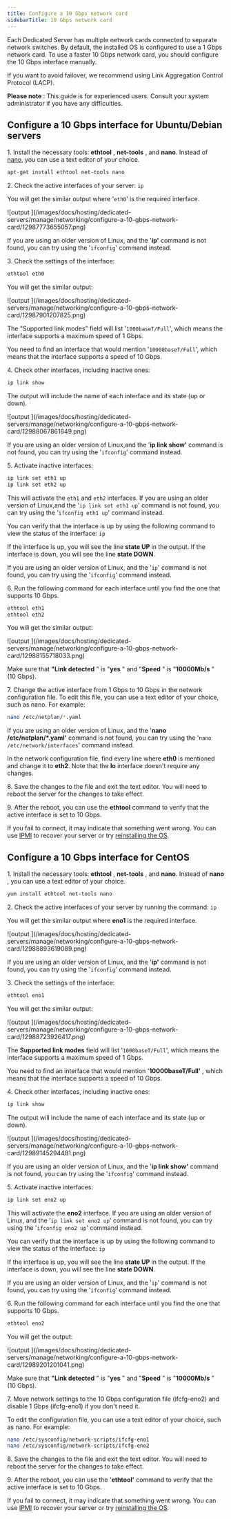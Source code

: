 ---
title: Configure a 10 Gbps network card
sidebarTitle: 10 Gbps network card
---

Each Dedicated Server has multiple network cards connected to separate network switches. By default, the installed OS is configured to use a 1 Gbps network card. To use a faster 10 Gbps network card, you should configure the 10 Gbps interface manually.

If you want to avoid failover, we recommend using Link Aggregation Control Protocol (LACP).

**Please note** : This guide is for experienced users. Consult your system administrator if you have any difficulties.

## Configure a 10 Gbps interface for Ubuntu/Debian servers

1\. Install the necessary tools: **ethtool** , **net-tools** , and **nano**. Instead of [nano](https://help.ubuntu.com/community/Nano), you can use a text editor of your choice.

```sh
apt-get install ethtool net-tools nano
 ```

2\. Check the active interfaces of your server: `ip`

You will get the similar output where '`eth0`' is the required interface.


<Frame>![output ](/images/docs/hosting/dedicated-servers/manage/networking/configure-a-10-gbps-network-card/12987773655057.png)</Frame>



If you are using an older version of Linux, and the '**ip'** command is not found, you can try using the '`ifconfig`' command instead. 

3\. Check the settings of the interface:

```sh
ethtool eth0
 ```

You will get the similar output:


<Frame>![output ](/images/docs/hosting/dedicated-servers/manage/networking/configure-a-10-gbps-network-card/12987901207825.png)</Frame>



The "Supported link modes" field will list '`1000baseT/Full`', which means the interface supports a maximum speed of 1 Gbps. 

You need to find an interface that would mention '`10000baseT/Full`', which means that the interface supports a speed of 10 Gbps. 

4\. Check other interfaces, including inactive ones:

```sh
ip link show
 ```

The output will include the name of each interface and its state (up or down).


<Frame>![output ](/images/docs/hosting/dedicated-servers/manage/networking/configure-a-10-gbps-network-card/12988067861649.png)</Frame>

 If you are using an older version of Linux,and the '**ip link show'** command is not found, you can try using the '```ifconfig```' command instead. 

5\. Activate inactive interfaces: 

```sh
ip link set eth1 up 
ip link set eth2 up
 ```

This will activate the `eth1` and `eth2` interfaces. If you are using an older version of Linux,and the '`ip link set eth1 up`' command is not found, you can try using the '`ifconfig eth1 up`' command instead.

You can verify that the interface is up by using the following command to view the status of the interface: `ip`

​​If the interface is up, you will see the line **state UP** in the output. If the interface is down, you will see the line **state DOWN**.

If you are using an older version of Linux, and the '`ip`' command is not found, you can try using the '`ifconfig`' command instead.

6\. Run the following command for each interface until you find the one that supports 10 Gbps.

```sh
ethtool eth1 
ethtool eth2
 ```

You will get the similar output:


<Frame>![output ](/images/docs/hosting/dedicated-servers/manage/networking/configure-a-10-gbps-network-card/12988155718033.png)</Frame>



Make sure that **"Link detected** " is "**yes** " and "**Speed** " is "**10000Mb/s** " (10 Gbps).

7\. Change the active interface from 1 Gbps to 10 Gbps in the network configuration file. To edit this file, you can use a text editor of your choice, such as nano. For example: 

```sh
nano /etc/netplan/*.yaml
 ```

If you are using an older version of Linux, and the '**nano /etc/netplan/*.yaml'** command is not found, you can try using the '`nano /etc/network/interfaces`' command instead.

In the network configuration file, find every line where **eth0** is mentioned and change it to **eth2**. Note that the **lo** interface doesn't require any changes. 

8\. Save the changes to the file and exit the text editor. You will need to reboot the server for the changes to take effect.

9\. After the reboot, you can use the **ethtool** command to verify that the active interface is set to 10 Gbps.

If you fail to connect, it may indicate that something went wrong. You can use [IPMI](/hosting/dedicated-servers/manage/log-in-to-ipmi) to recover your server or try [reinstalling the OS](/hosting/virtual-servers/manage/operating-system/install-a-linux-os-from-a-template).

## Configure a 10 Gbps interface for CentOS

1\. Install the necessary tools: **ethtool** , **net-tools** , and **nano**. Instead of **nano** , you can use a text editor of your choice.

```sh
yum install ethtool net-tools nano
 ```

2\. Check the active interfaces of your server by running the command: `ip`

You will get the similar output where **eno1** is the required interface.


<Frame>![output ](/images/docs/hosting/dedicated-servers/manage/networking/configure-a-10-gbps-network-card/12988893619089.png)</Frame>



If you are using an older version of Linux, and the '**ip'** command is not found, you can try using the '`ifconfig`' command instead.

3\. Check the settings of the interface:

```sh
ethtool eno1
 ```

You will get the similar output:


<Frame>![output ](/images/docs/hosting/dedicated-servers/manage/networking/configure-a-10-gbps-network-card/12988723926417.png)</Frame>



The **Supported link modes** field will list '`1000baseT/Full`', which means the interface supports a maximum speed of 1 Gbps. 

You need to find an interface that would mention '**10000baseT/Full'** , which means that the interface supports a speed of 10 Gbps.

4\. Check other interfaces, including inactive ones:

```sh
ip link show
 ```

The output will include the name of each interface and its state (up or down).


<Frame>![output ](/images/docs/hosting/dedicated-servers/manage/networking/configure-a-10-gbps-network-card/12989145294481.png)</Frame>



If you are using an older version of Linux, and the '**ip link show'** command is not found, you can try using the '`ifconfig`' command instead.

5\. Activate inactive interfaces: 

```sh
ip link set eno2 up
 ```

This will activate the **eno2** interface. If you are using an older version of Linux, and the '`ip link set eno2 up`' command is not found, you can try using the '`ifconfig eno2 up`' command instead.

You can verify that the interface is up by using the following command to view the status of the interface: `ip`

​​If the interface is up, you will see the line **state UP** in the output. If the interface is down, you will see the line **state DOWN**.

If you are using an older version of Linux, and the '`ip`' command is not found, you can try using the '`ifconfig`' command instead. 

6\. Run the following command for each interface until you find the one that supports 10 Gbps. 

```sh
ethtool eno2
 ```

You will get the output:


<Frame>![output ](/images/docs/hosting/dedicated-servers/manage/networking/configure-a-10-gbps-network-card/12989201201041.png)</Frame>



Make sure that **"Link detected** " is "**yes** " and "**Speed** " is "**10000Mb/s** " (10 Gbps).

7\. Move network settings to the 10 Gbps configuration file (ifcfg-eno2) and disable 1 Gbps (ifcfg-eno1) if you don't need it.

To edit the configuration file, you can use a text editor of your choice, such as nano. For example: 

```sh
nano /etc/sysconfig/network-scripts/ifcfg-eno1 
nano /etc/sysconfig/network-scripts/ifcfg-eno2
 ```

8\. Save the changes to the file and exit the text editor. You will need to reboot the server for the changes to take effect.

9\. After the reboot, you can use the '**ethtool'** command to verify that the active interface is set to 10 Gbps.

If you fail to connect, it may indicate that something went wrong. You can use [IPMI](/hosting/dedicated-servers/manage/log-in-to-ipmi) to recover your server or try [reinstalling the OS](/hosting/virtual-servers/manage/operating-system/install-a-linux-os-from-a-template).
